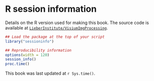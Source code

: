 # R session information {-}

Details on the R version used for making this book. The source code is available at [`LieberInstitute/VisiumImgProcessing`](https://github.com/LieberInstitute/VisiumImgProcessing).

```r
## Load the package at the top of your script
library("sessioninfo")
```

```r
## Reproducibility information
options(width = 120)
session_info()
proc.time()
```

This book was last updated at `r Sys.time()`.
